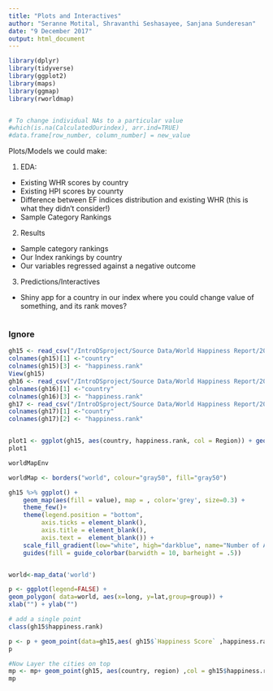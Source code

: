 ```yaml
---
title: "Plots and Interactives"
author: "Seranne Motital, Shravanthi Seshasayee, Sanjana Sunderesan"
date: "9 December 2017"
output: html_document
---
```

```r
library(dplyr)
library(tidyverse)
library(ggplot2)
library(maps)
library(ggmap)
library(rworldmap)



```

```r
# To change individual NAs to a particular value 
#which(is.na(CalculatedOurindex), arr.ind=TRUE)
#data.frame[row_number, column_number] = new_value
```

Plots/Models we could make:

1. EDA:

- Existing WHR scores by country 
- Existing HPI scores by counrty 
- Difference between EF indices distribution and existing WHR (this is what they didn't consider!)
- Sample Category Rankings 

2. Results

- Sample category rankings 
- Our Index rankings by country 
- Our variables regressed against a negative outcome


3. Predictions/Interactives
- Shiny app for a country in our index where you could change value of something, and its rank moves?




```r

```

### Ignore
```r
gh15 <- read_csv("/IntroDSproject/Source Data/World Happiness Report/2015.csv")
colnames(gh15)[1] <-"country"
colnames(gh15)[3] <- "happiness.rank"
View(gh15)
gh16 <- read_csv("/IntroDSproject/Source Data/World Happiness Report/2016.csv")
colnames(gh16)[1] <-"country"
colnames(gh16)[3] <- "happiness.rank"
gh17 <- read_csv("/IntroDSproject/Source Data/World Happiness Report/2017.csv")
colnames(gh17)[1] <-"country"
colnames(gh17)[2] <- "happiness.rank"


plot1 <- ggplot(gh15, aes(country, happiness.rank, col = Region)) + geom_point() + geom_map(map_id = )
plot1

worldMapEnv

worldMap <- borders("world", colour="gray50", fill="gray50")

gh15 %>% ggplot() + 
    geom_map(aes(fill = value), map = , color='grey', size=0.3) +
    theme_few()+
    theme(legend.position = "bottom",
         axis.ticks = element_blank(), 
         axis.title = element_blank(), 
         axis.text =  element_blank()) +
    scale_fill_gradient(low="white", high="darkblue", name="Number of Affiliates") +
    guides(fill = guide_colorbar(barwidth = 10, barheight = .5))


world<-map_data('world')

p <- ggplot(legend=FALSE) +
geom_polygon( data=world, aes(x=long, y=lat,group=group)) +
xlab("") + ylab("")

# add a single point
class(gh15$happiness.rank)

p <- p + geom_point(data=gh15,aes( gh15$`Happiness Score` ,happiness.rank),colour="green",size=4)
p

#Now Layer the cities on top
mp <- mp+ geom_point(gh15, aes(country, region) ,col = gh15$happiness.rank, size=3) 
mp


```